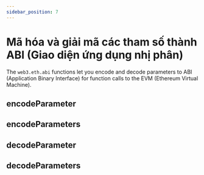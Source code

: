 ```yaml
---
sidebar_position: 7
---
```


# Mã hóa và giải mã các tham số thành ABI (Giao diện ứng dụng nhị phân)
The `web3.eth.abi` functions let you encode and decode parameters to ABI (Application Binary Interface) for function calls to the EVM (Ethereum Virtual Machine).


## encodeParameter
## encodeParameters
## decodeParameter
## decodeParameters